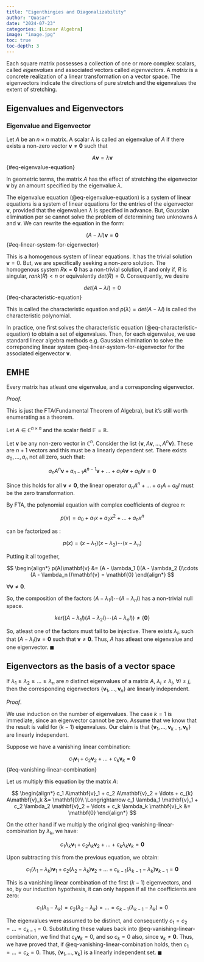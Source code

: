 ```yaml
---
title: "Eigenthingies and Diagonalizability"
author: "Quasar"
date: "2024-07-23"
categories: [Linear Algebra]      
image: "image.jpg"
toc: true
toc-depth: 3
---
```


Each square matrix possesses a collection of one or more complex scalars, called *eigenvalues* and associated vectors called *eigenvectors*. A *matrix* is a concrete realization of a linear transformation on a vector space. The eigenvectors indicate the directions of pure stretch and the eigenvalues the extent of stretching. 

## Eigenvalues and Eigenvectors

::: {#def-eigenvalue-and-eigenvector}

### Eigenvalue and Eigenvector

Let $A$ be an $n \times n$ matrix. A scalar $\lambda$ is called an eigenvalue of $A$ if there exists a non-zero vector $\mathbf{v} \neq \mathbf{0}$ such that 

$$
A\mathbf{v} = \lambda \mathbf{v}
$$ {#eq-eigenvalue-equation}
:::

In geometric terms, the matrix $A$ has the effect of stretching the eigenvector $\mathbf{v}$ by an amount specified by the eigenvalue $\lambda$. 

The eigenvalue equation (@eq-eigenvalue-equation) is a system of linear equations is a system of linear equations for the entries of the eigenvector $\mathbf{v}$, provided that the eigenvaluen $\lambda$ is specified in advance. But, Gaussian elimination per se cannot solve the problem of determining two unknowns $\lambda$ and $\mathbf{v}$. We can rewrite the equation in the form:

$$
(A- \lambda I)\mathbf{v} = \mathbf{0}
$$ {#eq-linear-system-for-eigenvector}

This is a homogenous system of linear equations. It has the trivial solution $\mathbf{v}=0$. But, we are specifically seeking a non-zero solution. The homogenous system $R\mathbf{x}=\mathbf{0}$ has a non-trivial solution, if and only if, $R$ is singular, $rank(R) < n$ or equivalently $det(R) = 0$. Consequently, we desire 

$$
det(A-\lambda I) = 0
$$ {#eq-characteristic-equation}

This is called the characteristic equation and $p(\lambda) = det(A-\lambda I)$ is called the characteristic polynomial. 

In practice, one first solves the characteristic equation (@eq-characteristic-equation) to obtain a set of eigenvalues. Then, for each eigenvalue, we use standard linear algebra methods e.g. Gaussian elimination to solve the correponding linear system @eq-linear-system-for-eigenvector for the associated eigenvector $\mathbf{v}$.

## EMHE

::: {#thm-every-matrix-has-atleast-one-eigenvalue}

Every matrix has atleast one eigenvalue, and a corresponding eigenvector.
:::

*Proof.*

This is just the FTA(Fundamental Theorem of Algebra), but it's still worth enumerating as a theorem. 

Let $A \in \mathbb{C}^{n \times n}$ and the scalar field $\mathbb{F}= \mathbb{R}$. 

Let $\mathbf{v}$ be any non-zero vector in $\mathbb{C}^n$. Consider the list $\{\mathbf{v},A\mathbf{v},\ldots,A^n \mathbf{v}\}$. These are $n+1$ vectors and this must be a linearly dependent set. There exists $a_0, \ldots, a_n$ not all zero, such that:

$$
a_n A^n \mathbf{v} + a_{n-1}A^{n-1}\mathbf{v} + \ldots + a_1 A \mathbf{v} + a_0 I \mathbf{v} = \mathbf{0}
$$

Since this holds for all $\mathbf{v}\neq \mathbf{0}$, the linear operator $a_n A^n + \ldots + a_1 A + a_0 I$ must be the zero transformation. 

By FTA, the polynomial equation with complex coefficients of degree $n$:

$$
p(x) = a_0 + a_1 x + a_2 x^2 + \ldots + a_{n}x^n
$$

can be factorized as :

$$
p(x) = (x - \lambda_1)(x - \lambda_2)\cdots(x - \lambda_n)
$$

Putting it all together,

$$
\begin{align*}
p(A)\mathbf{v} &= (A - \lambda_1 I)(A - \lambda_2 I)\cdots (A - \lambda_n I)\mathbf{v} = \mathbf{0}
\end{align*}
$$

$\forall \mathbf{v} \neq \mathbf{0}$. 

So, the composition of the factors $(A-\lambda_1 I)\cdots (A - \lambda_n I)$ has a non-trivial null space.

$$
ker((A-\lambda_1 I)(A-\lambda_2 I)\cdots (A - \lambda_n I)) \neq \{\mathbf{0}\}
$$

So, atleast one of the factors must fail to be injective. There exists $\lambda_i$, such that $(A-\lambda_i I)\mathbf{v}=\mathbf{0}$ such that $\mathbf{v}\neq \mathbf{0}$. Thus, $A$ has atleast one eigenvalue and one eigenvector. $\blacksquare$

## Eigenvectors as the basis of a vector space

::: {#lem-linear-independence-of-eigenvectors}

If $\lambda_1 \geq \lambda_2 \geq \ldots \geq \lambda_n$ are $n$ distinct eigenvalues of a matrix $A$, $\lambda_i \neq \lambda_j$, $\forall i \neq j$, then the corresponding eigenvectors $\{\mathbf{v}_1,\ldots,\mathbf{v}_n\}$ are linearly independent.
:::

*Proof*.

We use induction on the number of eigenvalues. The case $k=1$ is immediate, since an eigenvector cannot be zero. Assume that we know that the result is valid for $(k-1)$ eigenvalues. Our claim is that $\{\mathbf{v}_1,\ldots,\mathbf{v}_{k-1},\mathbf{v}_k\}$ are linearly independent. 

Suppose we have a vanishing linear combination:

$$
c_1 \mathbf{v}_1 + c_2 \mathbf{v}_2 + \ldots + c_{k} \mathbf{v}_k = \mathbf{0}
$$ {#eq-vanishing-linear-combination}

Let us multiply this equation by the matrix $A$:

$$
\begin{align*}
c_1 A\mathbf{v}_1 + c_2 A\mathbf{v}_2 + \ldots + c_{k} A\mathbf{v}_k &= \mathbf{0}\\
\Longrightarrow c_1 \lambda_1 \mathbf{v}_1 + c_2 \lambda_2 \mathbf{v}_2 + \ldots + c_k \lambda_k \mathbf{v}_k &= \mathbf{0}
\end{align*}
$$

On the other hand if we multiply the original @eq-vanishing-linear-combination by $\lambda_k$, we have:

$$
c_1 \lambda_k \mathbf{v}_1 + c_2 \lambda_k \mathbf{v}_2 + \ldots + c_{k} \lambda_k \mathbf{v}_k = \mathbf{0}
$$

Upon subtracting this from the previous equation, we obtain:

$$
c_1 (\lambda_1 - \lambda_k) \mathbf{v}_1 + c_2 (\lambda_2 - \lambda_k)\mathbf{v}_2 + \ldots + c_{k-1} (\lambda_{k-1} - \lambda_k)\mathbf{v}_{k-1} = \mathbf{0}
$$

This is a vanishing linear combination of the first $(k-1)$ eigenvectors, and so, by our induction hypothesis, it can only happen if all the coefficients are zero:

$$
c_1(\lambda_1 - \lambda_k) = c_2(\lambda_2 - \lambda_k) = \ldots = c_{k-1}(\lambda_{k-1} - \lambda_k) = 0
$$

The eigenvalues were assumed to be distinct, and consequently $c_1 = c_2 = \ldots = c_{k-1} = 0$. Substituting these values back into @eq-vanishing-linear-combination, we find that $c_k \mathbf{v}_k = 0$, and so $c_k = 0$ also, since $\mathbf{v}_k \neq \mathbf{0}$. Thus, we have proved that, if @eq-vanishing-linear-combination holds, then $c_1 = \ldots = c_k = 0$. Thus, $\{\mathbf{v}_1,\ldots,\mathbf{v}_k\}$ is a linearly independent set. $\blacksquare$

